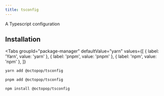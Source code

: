 ```yaml
---
title: tsconfig
---
```



<EnvBadges frontend backend tooling api="https://www.npmjs.com/package/@octopop/tsconfig" />

A Typescript configuration

## Installation

<Tabs
  groupId="package-manager"
  defaultValue="yarn"
  values={[
    { label: 'Yarn', value: 'yarn' },
    { label: 'pnpm', value: 'pnpm' },
    { label: 'npm', value: 'npm' },
  ]}
>
  <TabItem value="yarn">

```bash
yarn add @octopop/tsconfig
```

  </TabItem>
  <TabItem value="pnpm">

```bash
pnpm add @octopop/tsconfig
```

  </TabItem>
  <TabItem value="npm">

```bash
npm install @octopop/tsconfig
```

  </TabItem>
</Tabs>

<!-- prettier-ignore -->
[dash-dash]: https://unix.stackexchange.com/questions/147143/when-and-how-was-the-double-dash-introduced-as-an-end-of-options-delimiter
[format]: /api/args/function/format
[parse]: /api/args/function/parse
[parseincontext]: /api/args/function/parseInContext